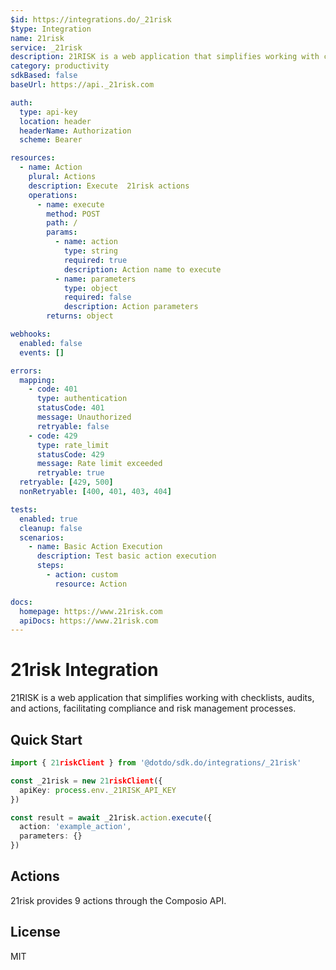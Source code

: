 ```yaml
---
$id: https://integrations.do/_21risk
$type: Integration
name: 21risk
service: _21risk
description: 21RISK is a web application that simplifies working with checklists, audits, and actions, facilitating compliance and risk management processes.
category: productivity
sdkBased: false
baseUrl: https://api._21risk.com

auth:
  type: api-key
  location: header
  headerName: Authorization
  scheme: Bearer

resources:
  - name: Action
    plural: Actions
    description: Execute  21risk actions
    operations:
      - name: execute
        method: POST
        path: /
        params:
          - name: action
            type: string
            required: true
            description: Action name to execute
          - name: parameters
            type: object
            required: false
            description: Action parameters
        returns: object

webhooks:
  enabled: false
  events: []

errors:
  mapping:
    - code: 401
      type: authentication
      statusCode: 401
      message: Unauthorized
      retryable: false
    - code: 429
      type: rate_limit
      statusCode: 429
      message: Rate limit exceeded
      retryable: true
  retryable: [429, 500]
  nonRetryable: [400, 401, 403, 404]

tests:
  enabled: true
  cleanup: false
  scenarios:
    - name: Basic Action Execution
      description: Test basic action execution
      steps:
        - action: custom
          resource: Action

docs:
  homepage: https://www.21risk.com
  apiDocs: https://www.21risk.com
---
```


# 21risk Integration

21RISK is a web application that simplifies working with checklists, audits, and actions, facilitating compliance and risk management processes.

## Quick Start

```typescript
import { 21riskClient } from '@dotdo/sdk.do/integrations/_21risk'

const _21risk = new 21riskClient({
  apiKey: process.env._21RISK_API_KEY
})

const result = await _21risk.action.execute({
  action: 'example_action',
  parameters: {}
})
```

## Actions

21risk provides 9 actions through the Composio API.

## License

MIT
